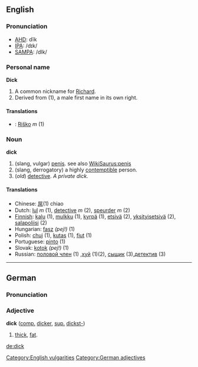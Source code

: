 ==English==
===Pronunciation===
*[[w:AHD|AHD]]: dĭk
*[[w:IPA|IPA]]: /dɪk/
*[[w:SAMPA|SAMPA]]: /dIk/

===Personal name===
'''Dick'''

#A common nickname for [[Richard]].
#Derived from (1), a male first name in its own right.

====Translations====
*{{sk}}: [[Riško]] ''m'' (1)

===Noun===
'''dick'''

#(slang, vulgar) [[penis]]. see also [[WikiSaurus:penis]]
#(slang, derrogatory) a highly [[contemptible]] person.
#(''old'') [[detective]].  ''A private dick.''

====Translations====
*Chinese: [[屌]](1) chiao
*Dutch: [[lul]] ''m'' (1), [[detective]] ''m'' (2), [[speurder]] ''m'' (2)
*[[Finnish]]: [[kalu]] (1), [[mulkku]] (1), [[kyrpä]] (1), [[etsivä]] (2), [[yksityisetsivä]] (2), [[salapoliisi]] (2)
*Hungarian: [[fasz]] ''(pej!)'' (1)
*Polish: [[chuj]] (1), [[kutas]] (1), [[fiut]] (1)
*Portuguese: [[pinto]] (1)
*Slovak: [[kotok]] ''(pej!)'' (1)
*Russian: [[половой член]] (1) ,[[хуй]] (1)(2), [[сыщик]] (3),[[детектив]] (3)

[[Category:English vulgarities]]
----
==German==
===Pronunciation===
{{IPA|[dɪk]}}

===Adjective===
'''dick''' ([[comparative|comp.]] [[dicker]], [[superlative|sup.]] [[dickst-]])

#[[thick]], [[fat]].

[[Category:German adjectives]]

[[de:dick]]